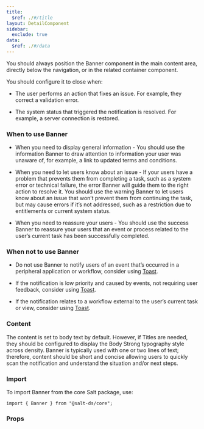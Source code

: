 ```yaml
---
title:
  $ref: ./#/title
layout: DetailComponent
sidebar:
  exclude: true
data:
  $ref: ./#/data
---
```


You should always position the Banner component in the main content area, directly below the navigation, or in the related container component.

You should configure it to close when:

- The user performs an action that fixes an issue. For example, they correct a validation error.

- The system status that triggered the notification is resolved. For example, a server connection is restored.

### When to use Banner

- When you need to display general information - You should use the information Banner to draw attention to information your user was unaware of, for example, a link to updated terms and conditions.

- When you need to let users know about an issue - If your users have a problem that prevents them from completing a task, such as a system error or technical failure, the error Banner will guide them to the right action to resolve it.
  You should use the warning Banner to let users know about an issue that won’t prevent them from continuing the task, but may cause errors if it’s not addressed, such as a restriction due to entitlements or current system status.

- When you need to reassure your users - You should use the success Banner to reassure your users that an event or process related to the user’s current task has been successfully completed.

### When not to use Banner

- Do not use Banner to notify users of an event that’s occurred in a peripheral application or workflow, consider using [Toast](../toast).

- If the notification is low priority and caused by events, not requiring user feedback, consider using [Toast](../toast).

- If the notification relates to a workflow external to the user’s current task or view, consider using [Toast](../toast).

### Content

The content is set to body text by default. However, if Titles are needed, they should be configured to display the Body Strong typography style across density. Banner is typically used with one or two lines of text; therefore, content should be short and concise allowing users to quickly scan the notification and understand the situation and/or next steps.

### Import

To import Banner from the core Salt package, use:

```
import { Banner } from "@salt-ds/core";
```

### Props

<PropsTable componentName="Banner" />
